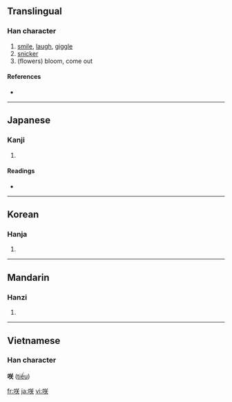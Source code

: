 {{also|笑}}
==Translingual==

===Han character===
{{Han char|rn=30|rad=口|as=06|sn=9|four=|canj=口廿大 (RTK), X口廿大 (XRTK)}}

# [[smile]], [[laugh]], [[giggle]]
# [[snicker]]
# (flowers) bloom, come out

====References====
* {{Han ref|kx=0187.090|dkj=03554|dj=0406.110|hdz=10619.030|uh=54B2|ud=21682}}

----

==Japanese==

===Kanji===
{{ja-kanji|grade=c|rs=口06}}

# {{defn|Japanese}}

====Readings====
* {{ja-readings|on=[[しょう]] (shō)|kun=[[さく]] (saku), [[わらう]] (warau), [[さき]] (saki)}}

----

==Korean==

===Hanja===
{{ko-hanja|hangeul=소|rv=so|mr=so}}

# {{defn|Korean}}

----

==Mandarin==

===Hanzi===
{{cmn-hanzi|pin=[[hāi]] ([[hai1]]), [[hái]] ([[hai2]]), [[kài]] ([[kai4]]), [[xiào]] ([[xiao4]])|wg=hai<sup>1</sup>, hai<sup>2</sup>, k'ai<sup>4</sup>, hsiao<sup>4</sup>}}

# {{defn|Mandarin}}

----

==Vietnamese==
===Han character===
'''咲''' ([[tiếu]])

[[fr:咲]]
[[ja:咲]]
[[vi:咲]]